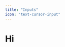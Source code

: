```yaml
---
title: "Inputs"
icon: "text-cursor-input"
---
```


<Frame>
  <div x-data>
    <h1>Hi <span x-icon="ph:house"></span></h1>
  </div>
</Frame>

<script dangerouslySetInnerHTML={{ __html: `
  console.log('[MDX] Script loaded')
  document.addEventListener('DOMContentLoaded', () => {
    console.log('[MDX] DOMContentLoaded fired')
    console.log('[MDX] Alpine available:', !!window.Alpine)
  })
  document.addEventListener('alpine:init', () => {
    console.log('[MDX] Alpine init event fired')
  })
` }} />